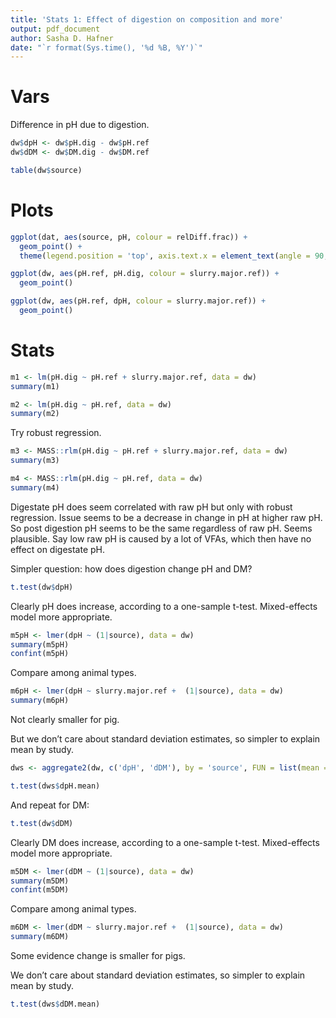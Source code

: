 ```yaml
---
title: 'Stats 1: Effect of digestion on composition and more'
output: pdf_document
author: Sasha D. Hafner
date: "`r format(Sys.time(), '%d %B, %Y')`"
---
```


# Vars 
Difference in pH due to digestion.
```r
dw$dpH <- dw$pH.dig - dw$pH.ref
dw$dDM <- dw$DM.dig - dw$DM.ref
```

```r
table(dw$source)
```

# Plots
```r
ggplot(dat, aes(source, pH, colour = relDiff.frac)) +
  geom_point() +
  theme(legend.position = 'top', axis.text.x = element_text(angle = 90, vjust = 0.5, hjust = 1))

ggplot(dw, aes(pH.ref, pH.dig, colour = slurry.major.ref)) +
  geom_point()

ggplot(dw, aes(pH.ref, dpH, colour = slurry.major.ref)) +
  geom_point()
```

# Stats
```r
m1 <- lm(pH.dig ~ pH.ref + slurry.major.ref, data = dw)
summary(m1)
```

```r
m2 <- lm(pH.dig ~ pH.ref, data = dw)
summary(m2)
```
Try robust regression.

```r
m3 <- MASS::rlm(pH.dig ~ pH.ref + slurry.major.ref, data = dw)
summary(m3)
```

```r
m4 <- MASS::rlm(pH.dig ~ pH.ref, data = dw)
summary(m4)
```

Digestate pH does seem correlated with raw pH but only with robust regression.
Issue seems to be a decrease in change in pH at higher raw pH.
So post digestion pH seems to be the same regardless of raw pH.
Seems plausible.
Say low raw pH is caused by a lot of VFAs, which then have no effect on digestate pH.

Simpler question: how does digestion change pH and DM?

```r
t.test(dw$dpH)
```

Clearly pH does increase, according to a one-sample t-test.
Mixed-effects model more appropriate.

```r
m5pH <- lmer(dpH ~ (1|source), data = dw)
summary(m5pH)
confint(m5pH)
```

Compare among animal types.

```r
m6pH <- lmer(dpH ~ slurry.major.ref +  (1|source), data = dw)
summary(m6pH)
```

Not clearly smaller for pig.

But we don't care about standard deviation estimates, so simpler to explain mean by study.

```r
dws <- aggregate2(dw, c('dpH', 'dDM'), by = 'source', FUN = list(mean = mean, n = function(x) sum(!is.na(x))))
```

```r
t.test(dws$dpH.mean)
```

And repeat for DM:

```r
t.test(dw$dDM)
```

Clearly DM does increase, according to a one-sample t-test.
Mixed-effects model more appropriate.

```r
m5DM <- lmer(dDM ~ (1|source), data = dw)
summary(m5DM)
confint(m5DM)
```

Compare among animal types.

```r
m6DM <- lmer(dDM ~ slurry.major.ref +  (1|source), data = dw)
summary(m6DM)
```

Some evidence change is smaller for pigs.

We don't care about standard deviation estimates, so simpler to explain mean by study.

```r
t.test(dws$dDM.mean)
```

